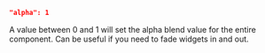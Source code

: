 ```json
"alpha": 1
```
A value between 0 and 1 will set the alpha blend value for the entire component. Can be useful if you need to fade widgets in and out.

